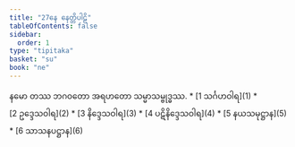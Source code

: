 ```yaml
---
title: "27နေ နေတ္တိပါဠိ"
tableOfContents: false
sidebar:
  order: 1
type: "tipitaka"
basket: "su"
book: "ne"
---
```


<Paragraph number="1" type="center" book="ne">
နမော တဿ ဘဂဝတော အရဟတော သမ္မာသမ္ဗုဒ္ဓဿ.

</Paragraph>

<TableOfContents book="ne" section="27">
* [1 သင်္ဂဟဝါရ](1)
* [2 ဥဒ္ဒေသဝါရ](2)
* [3 နိဒ္ဒေသဝါရ](3)
* [4 ပဋိနိဒ္ဒေသဝါရ](4)
* [5 နယသမုဋ္ဌာန](5)
* [6 သာသနပဋ္ဌာန](6)
</TableOfContents>